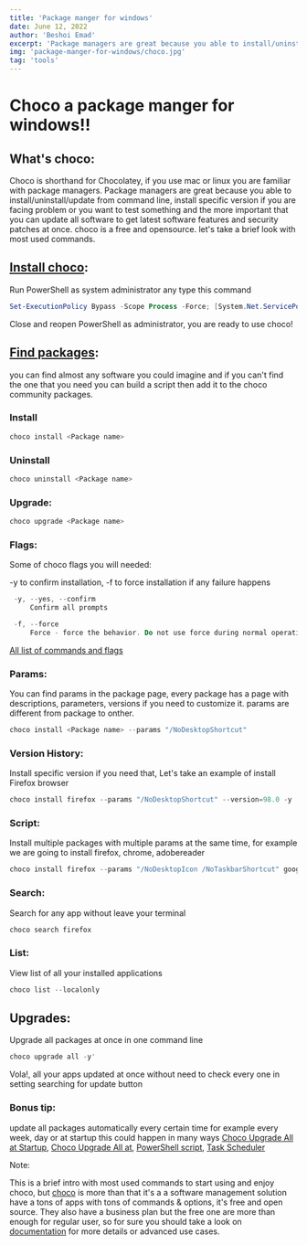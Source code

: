 ```yaml
---
title: 'Package manger for windows'
date: June 12, 2022
author: 'Beshoi Emad'
excerpt: 'Package managers are great because you able to install/uninstall/update from command line.'
img: 'package-manger-for-windows/choco.jpg'
tag: 'tools'
---
```



<Meta
  title="Command Line - Beshoi Emad"
  description="Package managers are great because you able to install/uninstall/update from command line."
/>

# Choco a package manger for windows!!

<CoverImage src="/imgs/posts/package-manger-for-windows/choco.jpg" alt="choco-image" />

## What's choco:

Choco is shorthand for Chocolatey, if you use mac or linux you are familiar with package managers. Package managers are great because you able to install/uninstall/update from command line, install specific version if you are facing problem or you want to test something and the more important that you can update all software to get latest software features and security patches at once. choco is a free and opensource. let's take a brief look with most used commands.

## [Install choco](https://docs.chocolatey.org/):

Run PowerShell as system administrator any type this command

```powershell
Set-ExecutionPolicy Bypass -Scope Process -Force; [System.Net.ServicePointManager]::SecurityProtocol = [System.Net.ServicePointManager]::SecurityProtocol -bor 3072; iex ((New-Object System.Net.WebClient).DownloadString('https://community.chocolatey.org/install.ps1'))
```

Close and reopen PowerShell as administrator, you are ready to use choco!

## [Find packages](https://community.chocolatey.org/packages):

you can find almost any software you could imagine and if you can't find the one that you need you can build a script then add it to the choco community packages.

### Install

```powershell
choco install <Package name>
```

### Uninstall

```powershell
choco uninstall <Package name>
```

### Upgrade:

```powershell
choco upgrade <Package name>
```

### Flags:

Some of choco flags you will needed:

-y to confirm installation, -f to force installation if any failure happens

```powershell
 -y, --yes, --confirm
     Confirm all prompts

 -f, --force
     Force - force the behavior. Do not use force during normal operation
```

[All list of commands and flags](https://docs.chocolatey.org/en-us/choco/commands/)

### Params:

You can find params in the package page, every package has a page with descriptions, parameters, versions if you need to customize it. params are different from package to onther.

```powershell
choco install <Package name> --params "/NoDesktopShortcut"
```

### Version History:

Install specific version if you need that, Let's take an example of install Firefox browser

```powershell
choco install firefox --params "/NoDesktopShortcut" --version=98.0 -y
```

### Script:

Install multiple packages with multiple params at the same time, for example we are going to install firefox, chrome, adobereader

```powershell
choco install firefox --params "/NoDesktopIcon /NoTaskbarShortcut" googlechrome adobereader -params "/DesktopIcon /UpdateMode:4" -y
```

### Search:

Search for any app without leave your terminal

```powershell
choco search firefox
```

### List:

View list of all your installed applications

```powershell
choco list --localonly
```

## Upgrades:

Upgrade all packages at once in one command line

```powershell
choco upgrade all -y'
```

Vola!, all your apps updated at once without need to check every one in setting searching for update button

### Bonus tip:

update all packages automatically every certain time for example every week, day or at startup this could happen in many ways
[Choco Upgrade All at Startup](https://community.chocolatey.org/packages/choco-upgrade-all-at-startup),
[Choco Upgrade All at](https://community.chocolatey.org/packages/choco-upgrade-all-at),
[PowerShell script](https://www.online-tech-tips.com/software-reviews/how-to-automatically-update-free-software-with-chocolatey/),
[Task Scheduler](https://daniel.streefkerkonline.com/2016/02/23/create-a-scheduled-task-to-keep-all-chocolatey-packages-up-to-date/)

Note:

This is a brief intro with most used commands to start using and enjoy choco, but [choco](https://chocolatey.org/) is more than that it's a a software management solution have a tons of apps with tons of commands & options, it's free and open source. They also have a business plan but the free one are more than enough for regular user, so for sure you should take a look on [documentation](https://docs.chocolatey.org/) for more details or advanced use cases.
